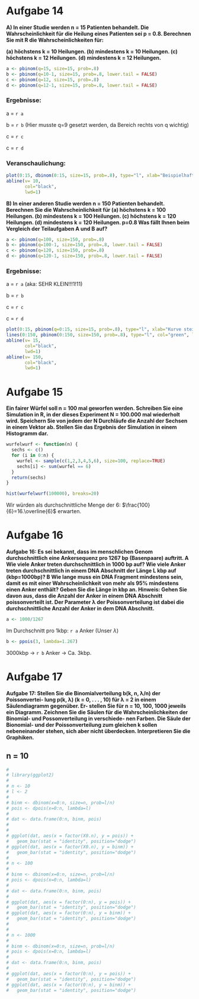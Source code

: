 
# Aufgabe 14

**A) In einer Studie werden n = 15 Patienten behandelt. Die
Wahrscheinlichkeit für die Heilung eines Patienten sei p = 0.8.
Berechnen Sie mit R die Wahrscheinlichkeiten für:**

**(a) höchstens k = 10 Heilungen. (b) mindestens k = 10 Heilungen. (c)
höchstens k = 12 Heilungen. (d) mindestens k = 12 Heilungen.**

```r
a <- pbinom(q=15, size=15, prob=.8)
b <- pbinom(q=10-1, size=15, prob=.8, lower.tail = FALSE)
c <- pbinom(q=12, size=15, prob=.8)
d <- pbinom(q=12-1, size=15, prob=.8, lower.tail = FALSE)
```

### Ergebnisse:

a = `r a`

b = `r b` (Hier musste q=9 gesetzt werden, da Bereich rechts von q
wichtig)

c = `r c`

c = `r d`

### Veranschaulichung:

```r
plot(0:15, dbinom(0:15, size=15, prob=.8), type="l", xlab="Beispielhaft für k=10", ylab="Wahrscheinlichkeit", col="red", lwd=3)
abline(v= 10,
       col="black",
       lwd=1)
```

**B) In einer anderen Studie werden n = 150 Patienten behandelt.
Berechnen Sie die Wahrscheinlichkeit für (a) höchstens k = 100
Heilungen. (b) mindestens k = 100 Heilungen. (c) höchstens k = 120
Heilungen. (d) mindestens k = 120 Heilungen. p=0.8 Was fällt Ihnen beim
Vergleich der Teilaufgaben A und B auf?**

```r
a <- pbinom(q=100, size=150, prob=.8)
b <- pbinom(q=100-1, size=150, prob=.8, lower.tail = FALSE)
c <- pbinom(q=120, size=150, prob=.8)
d <- pbinom(q=120-1, size=150, prob=.8, lower.tail = FALSE)
```

### Ergebnisse:

a = `r a` (aka: SEHR KLEIN!!!1!11)

b = `r b`

c = `r c`

c = `r d`

```r
plot(0:15, pbinom(q=0:15, size=15, prob=.8), type="l", xlab="Kurve steigt steiler mit größerem n", ylab="Wahrscheinlichkeit", col="red", lwd=2, xlim=c(0,150))
lines(0:150, pbinom(0:150, size=150, prob=.8), type="l", col="green", lwd=2)
abline(v= 15,
       col="black",
       lwd=1)
abline(v= 150,
       col="black",
       lwd=1)
```

# Aufgabe 15

**Ein fairer Würfel soll n = 100 mal geworfen werden. Schreiben Sie eine
Simulation in R, in der dieses Experiment N = 100.000 mal wiederholt
wird. Speichern Sie von jedem der N Durchläufe die Anzahl der Sechsen in
einem Vektor ab. Stellen Sie das Ergebnis der Simulation in einem
Histogramm dar.**

```r
wurfelwurf <- function(n) {
  sechs <- c()
  for (i in 0:n) {
    wurfel <- sample(c(1,2,3,4,5,6), size=100, replace=TRUE)
    sechs[i] <- sum(wurfel == 6)
  }
  return(sechs)
}

hist(wurfelwurf(100000), breaks=20)
```

Wir würden als durchschnittliche Menge der 6:
$\frac{100}{6}=16.\overline{6}$ erwarten.

# Aufgabe 16

**Aufgabe 16: Es sei bekannt, dass im menschlichen Genom
durchschnittlich eine Ankersequenz pro 1267 bp (Basenpaare) auftritt. A Wie viele Anker treten durchschnittlich in 1000 bp auf? Wie viele Anker treten durchschnittlich in einem DNA Abschnitt der Länge L kbp auf
(kbp=1000bp)? B Wie lange muss ein DNA Fragment mindestens sein, damit
es mit einer Wahrscheinlichkeit von mehr als 95% mindestens einen Anker
enthält? Geben Sie die Länge in kbp an. Hinweis: Gehen Sie davon aus,
dass die Anzahl der Anker in einem DNA Abschnitt poissonverteilt ist.
Der Parameter λ der Poissonverteilung ist dabei die durchschnittliche
Anzahl der Anker in dem DNA Abschnitt.**

```r
a <- 1000/1267
```

Im Durchschnitt pro 1kbp: `r a` Anker (Unser $\lambda$)


```r
b <- ppois(3, lambda=1.267)
```

3000kbp -> `r b` Anker -> Ca. 3kbp.


# Aufgabe 17

**Aufgabe 17: Stellen Sie die Binomialverteilung b(k, n, λ/n) der Poissonvertei-
lung p(k, λ) (k = 0, . . . , 10) für λ = 2 in einem Säulendiagramm gegenüber. Er-
stellen Sie für n = 10, 100, 1000 jeweils ein Diagramm. Zeichnen Sie die Säulen
für die Wahrscheinlichkeiten der Binomial- und Possonverteilung in verschiede-
nen Farben. Die Säule der Bionomial- und der Poissonverteilung zum gleichen
k sollen nebeneinander stehen, sich aber nicht überdecken. Interpretieren Sie
die Graphiken.**

## n = 10

```r
# 
# library(ggplot2)
# 
# n <- 10
# l <- 2
# 
# binm <- dbinom(x=0:n, size=n, prob=l/n)
# pois <- dpois(x=0:n, lambda=l)
# 
# dat <- data.frame(0:n, binm, pois)
# 
# 
# ggplot(dat, aes(x = factor(X0.n), y = pois)) + 
#   geom_bar(stat = "identity", position="dodge")
# ggplot(dat, aes(x = factor(X0.n), y = binm)) + 
#   geom_bar(stat = "identity", position="dodge")
# 
# n <- 100
# 
# binm <- dbinom(x=0:n, size=n, prob=l/n)
# pois <- dpois(x=0:n, lambda=l)
# 
# dat <- data.frame(0:n, binm, pois)
# 
# ggplot(dat, aes(x = factor(0:n), y = pois)) + 
#   geom_bar(stat = "identity", position="dodge")
# ggplot(dat, aes(x = factor(0:n), y = binm)) + 
#   geom_bar(stat = "identity", position="dodge")
# 
# 
# n <- 1000
# 
# binm <- dbinom(x=0:n, size=n, prob=l/n)
# pois <- dpois(x=0:n, lambda=l)
# 
# dat <- data.frame(0:n, binm, pois)
# 
# ggplot(dat, aes(x = factor(0:n), y = pois)) + 
#   geom_bar(stat = "identity", position="dodge")
# ggplot(dat, aes(x = factor(0:n), y = binm)) + 
#   geom_bar(stat = "identity", position="dodge")

```





